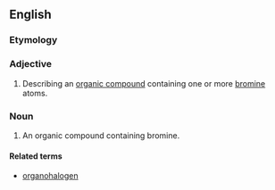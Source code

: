 ==English==

===Etymology===
{{prefix|organo|bromine|lang=en}}

===Adjective===
{{en-adj|-}}

# {{context|organic chemistry|lang=en}} Describing an [[organic compound]] containing one or more [[bromine]] atoms.

===Noun===
{{en-noun}}

# {{context|organic chemistry|lang=en}} An organic compound containing bromine.

====Related terms====
* [[organohalogen]]